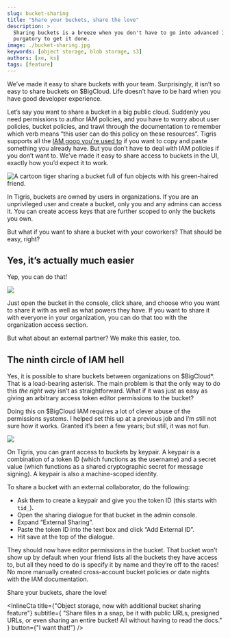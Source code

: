 ```yaml
---
slug: bucket-sharing
title: "Share your buckets, share the love"
description: >
  Sharing buckets is a breeze when you don't have to go into advanced IAM
  purgatory to get it done.
image: ./bucket-sharing.jpg
keywords: [object storage, blob storage, s3]
authors: [xe, ks]
tags: [feature]
---
```



We’ve made it easy to share buckets with your team. Surprisingly, it isn’t so
easy to share buckets on $BigCloud. Life doesn’t have to be hard when you have
good developer experience.

Let’s say you want to share a bucket in a big public cloud. Suddenly you need
permissions to author IAM policies, and you have to worry about user policies,
bucket policies, and trawl through the documentation to remember which verb
means “this user can do this policy on these resources”. Tigris supports all the
[IAM goop you’re used to](https://www.tigrisdata.com/docs/iam/) if you want to
copy and paste something you already have. But you don’t have to deal with IAM
policies if you don’t want to. We’ve made it easy to share access to buckets in
the UI, exactly how you’d expect it to work.

![A cartoon tiger sharing a bucket full of fun objects with his green-haired friend.](./bucket-sharing.jpg)

In Tigris, buckets are owned by users in organizations. If you are an
unprivileged user and create a bucket, only you and any admins can access it.
You can create access keys that are further scoped to only the buckets you own.

But what if you want to share a bucket with your coworkers? That should be easy,
right?

## Yes, it’s actually much easier

Yep, you can do that!

![](./bucket-sharing-dialogue.webp)

Just open the bucket in the console, click share, and choose who you want to
share it with as well as what powers they have. If you want to share it with
everyone in your organization, you can do that too with the organization access
section.

But what about an external partner? We make this easier, too.

## The ninth circle of IAM hell

Yes, it is possible to share buckets between organizations on $BigCloud\*. That
is a load-bearing asterisk. The main problem is that the only way to do this
_the right way_ isn’t as straightforward. What if it was just as easy as giving
an arbitrary access token editor permissions to the bucket?

Doing this on $BigCloud IAM requires a lot of clever abuse of the permissions
systems. I helped set this up at a previous job and I’m still not sure how it
works. Granted it’s been a few years; but still, it was not fun.

![](./external-share.webp)

On Tigris, you can grant access to buckets by keypair. A keypair is a
combination of a token ID (which functions as the username) and a secret value
(which functions as a shared cryptographic secret for message signing). A
keypair is also a machine-scoped identity.

To share a bucket with an external collaborator, do the following:

- Ask them to create a keypair and give you the token ID (this starts with
  `tid_`).
- Open the sharing dialogue for that bucket in the admin console.
- Expand “External Sharing”.
- Paste the token ID into the text box and click “Add External ID”.
- Hit save at the top of the dialogue.

They should now have editor permissions in the bucket. That bucket won’t show up
by default when your friend lists all the buckets they have access to, but all
they need to do is specify it by name and they’re off to the races! No more
manually created cross-account bucket policies or date nights with the IAM
documentation.

Share your buckets, share the love!

<InlineCta
  title={"Object storage, now with additional bucket sharing feature"}
  subtitle={
    "Share files in a snap, be it with public URLs, presigned URLs, or even sharing an entire bucket! All without having to read the docs."
  }
  button={"I want that!"}
/>
